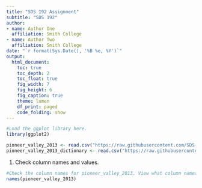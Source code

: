 ```yaml
---
title: "SDS 192 Assignment"
subtitle: "SDS 192"
author: 
- name: Author One
  affiliation: Smith College
- name: Author Two
  affiliation: Smith College
date: "`r format(Sys.Date(), '%B %e, %Y')`"
output: 
  html_document:
    toc: true
    toc_depth: 2
    toc_float: true
    fig_width: 7
    fig_height: 6
    fig_caption: true
    theme: lumen
    df_print: paged
    code_folding: show
---
```


```r
#Load the ggplot library here.
library(ggplot2)
```

```r
pioneer_valley_2013 <- read.csv("https://raw.githubusercontent.com/SDS-192-Intro/sds-192-labs/main/Day7-GrammarGraphics/datasets/pioneer_valley_census_2013.csv", skip = 2)
pioneer_valley_2013_dictionary <- read.csv("https://raw.githubusercontent.com/SDS-192-Intro/sds-192-labs/main/Day7-GrammarGraphics/datasets/pioneer_valley_census_2013_dictionary.csv")
```

1. Check column names and values.

```r
#Check the column names for pioneer_valley_2013. View what column names refer to via pioneer_valley_2013_dictionary
names(pioneer_valley_2013)
```

